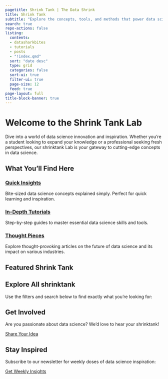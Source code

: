```yaml
---
pagetitle: Shrink Tank | The Data Shrink
title: Shrink Tank
subtitle: "Explore the concepts, tools, and methods that power data science innovation"
search: true
repo-actions: false
listing:
  contents: 
  - datasharkbites
  - tutorials
  - posts
  - "!index.qmd"
  sort: "date desc"
  type: grid
  categories: false
  sort-ui: true
  filter-ui: true
  page-size: 12
  feed: true
page-layout: full
title-block-banner: true
---
```


# Welcome to the Shrink Tank Lab

Dive into a world of data science innovation and inspiration. Whether you're a student looking to expand your knowledge or a professional seeking fresh perspectives, our shrinktank Lab is your gateway to cutting-edge concepts in data science.

## What You'll Find Here

::: {.grid}

::: {.g-col-4}
### [Quick Insights](datasharkbites/index.qmd)
Bite-sized data science concepts explained simply. Perfect for quick learning and inspiration.
:::

::: {.g-col-4}
### [In-Depth Tutorials](tutorials/index.qmd)
Step-by-step guides to master essential data science skills and tools.
:::

::: {.g-col-4}
### [Thought Pieces](posts/index.qmd)
Explore thought-provoking articles on the future of data science and its impact on various industries.
:::

:::

## Featured Shrink Tank

::: {#featured-shrinktank}
:::

## Explore All shrinktank

Use the filters and search below to find exactly what you're looking for:

::: {#listing}
:::

## Get Involved

Are you passionate about data science? We'd love to hear your shrinktank!

[Share Your Idea](about/for-contributors.qmd){.btn .btn-primary}

## Stay Inspired

Subscribe to our newsletter for weekly doses of data science inspiration:

::: {#newsletter-signup}
[Get Weekly Insights](#){.btn .btn-secondary}
:::